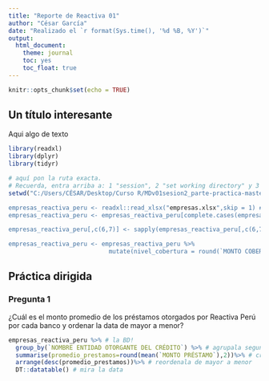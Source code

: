 ```yaml
---
title: "Reporte de Reactiva 01"
author: "César García"
date: "Realizado el `r format(Sys.time(), '%d %B, %Y')`"
output:
  html_document:
    theme: journal
    toc: yes
    toc_float: true
---
```


```r
knitr::opts_chunk$set(echo = TRUE)
```

## Un título interesante

Aqui algo de texto

```r
library(readxl)
library(dplyr)
library(tidyr)

# aquí pon la ruta exacta.
# Recuerda, entra arriba a: 1 "session", 2 "set working directory" y 3 la opción "to source file location"
setwd("C:/Users/CÉSAR/Desktop/Curso R/MDv01sesion2_parte-practica-master/MDv01sesion2_parte-practica-master/1 Reactiva Peru"")

empresas_reactiva_peru <- readxl::read_xlsx("empresas.xlsx",skip = 1) #cargamos de nuevo para tener la data en bruto
empresas_reactiva_peru <- empresas_reactiva_peru[complete.cases(empresas_reactiva_peru$DEPARTAMENTO),-1]

empresas_reactiva_peru[,c(6,7)] <- sapply(empresas_reactiva_peru[,c(6,7)],function(x) round(as.numeric(as.character(x)),2) )

empresas_reactiva_peru <- empresas_reactiva_peru %>%
                            mutate(nivel_cobertura = round(`MONTO COBERTURA`/`MONTO PRÉSTAMO`*100))
```

## Práctica dirigida

### Pregunta 1

¿Cuál es el monto promedio de los préstamos otorgados por Reactiva Perú por cada banco y ordenar la data de mayor a menor?

```r
empresas_reactiva_peru %>% # la BD!
  group_by(`NOMBRE ENTIDAD OTORGANTE DEL CRÉDITO`) %>% # agrupala segun...
  summarise(promedio_prestamos=round(mean(`MONTO PRÉSTAMO`),2))%>% # crea una nueva variable
  arrange(desc(promedio_prestamos))%>% # reordenala de mayor a menor
  DT::datatable() # mira la data
```

